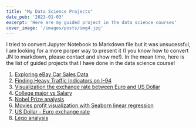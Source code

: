 ---
title: "My Data Science Projects"
date_pub: '2023-01-03'
excerpt: 'Here are my guided project in the data science courses'
cover_image: '/images/posts/img4.jpg'
---

I tried to convert Jupyter Notebook to Markdown file but it was unsucessful, I am looking for a more porper way to present it (I you know how to convert JN to markdown, please contact and show me!). In the mean time, here is the list of guided projects that I have done in the data science course!

1. [Exploring eBay Car Sales Data](https://giabaocorn20.github.io/ebay-car/)
2. [Finding Heavy Traffic Indicators on I-94](https://giabaocorn20.github.io/I-94-traffic-indicators/)
3. [Visualization the exchange rate between Euro and US Dollar](https://giabaocorn20.github.io/data-viz-first-time/)
4. [College major vs Salary](https://giabaocorn20.github.io/major-salary/)
5. [Nobel Prize analysis](https://giabaocorn20.github.io/nobel-prizes/)
6. [Movies profit visualization with Seaborn linear regression](https://giabaocorn20.github.io/movies-profit/)
6. [US Dollar - Euro exchange rate](https://giabaocorn20.github.io/exchange-rate/)
6. [Lego analysis](https://giabaocorn20.github.io/lego-notebook/)